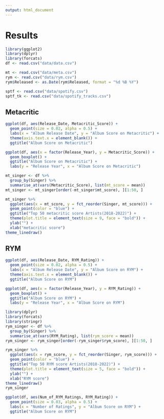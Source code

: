 ```yaml
---
output: html_document
---
```


# Results

```r
library(ggplot2)
library(dplyr)
library(forcats)
df <- read.csv("data/data.csv")

mt <- read.csv("data/meta.csv")
rym <- read.csv("data/rym.csv")
rym$Released <- as.Date(rym$Released, format = "%d %B %Y")

sptf <- read.csv("data/spotify.csv")
sptf_tk <- read.csv("data/spotify_tracks.csv")
```

## Metacritic
```r
ggplot(df, aes(Release_Date, Metacritic_Score)) +
  geom_point(size = 0.02, alpha = 0.5) +
  labs(x = "Album Release Date", y = "Album Score on Metacritic") +
  theme(axis.text.x = element_blank()) +
  ggtitle("Album Score on Metacritic")
```

```r
ggplot(df, aes(x = factor(Release_Year), y = Metacritic_Score)) +
  geom_boxplot() +
  ggtitle("Album Score on Metacritic") +
  labs(y = "Release Year", x = "Album Score on Metacritic")
```

```r
mt_singer <- df %>%
  group_by(Singer) %>%
  summarise_at(vars(Metacritic_Score), list(mt_score = mean))
mt_singer <- mt_singer[order(-mt_singer$mt_score), ][1:50, ]

mt_singer %>%
  ggplot(aes(x = mt_score, y = fct_reorder(Singer, mt_score))) +
  geom_point(color = "blue") +
  ggtitle("Top 50 metacritic score Artists(2018-2022)") +
  theme(plot.title = element_text(size = 9, face = "bold")) +
  ylab("") +
  xlab("metacritic score")
theme_linedraw()
```

## RYM
```r
ggplot(df, aes(Release_Date, RYM_Rating)) +
  geom_point(size = 0.02, alpha = 0.5) +
  labs(x = "Album Release Date", y = "Album Score on RYM") +
  theme(axis.text.x = element_blank()) +
  ggtitle("Album Score on RYM")
```

```r
ggplot(df, aes(x = factor(Release_Year), y = RYM_Rating)) +
  geom_boxplot() +
  ggtitle("Album Score on RYM") +
  labs(y = "Release Year", x = "Album Score on RYM")
```
```r
library(dplyr)
library(forcats)
library(stringr)
rym_singer <- df %>%
  group_by(Singer) %>%
  summarise_at(vars(RYM_Rating), list(rym_score = mean))
rym_singer <- rym_singer[order(-rym_singer$rym_score), ][1:50, ]

rym_singer %>%
  ggplot(aes(x = rym_score, y = fct_reorder(Singer, rym_score))) +
  geom_point(color = "blue") +
  ggtitle("Top 50 RYM score Artists(2018-2022)") +
  theme(plot.title = element_text(size = 5, face = "bold")) +
  ylab("") +
  xlab("RYM score")
theme_linedraw()
rym_singer
```


```r
ggplot(df, aes(Num_of_RYM_Ratings, RYM_Rating)) +
  geom_point(size = 0.03, alpha = 0.5) +
  labs(x = "Number of Ratings", y = "Album Score on RYM") +
  ggtitle("Album Score on RYM")
```


